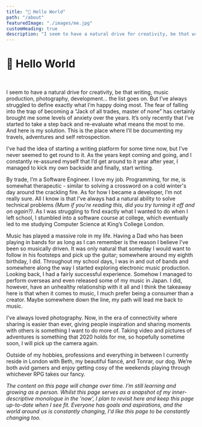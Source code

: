 ```yaml
---
title: "👋 Hello World"
path: "/about"
featuredImage: "./images/me.jpg"
customHeading: true
description: "I seem to have a natural drive for creativity, be that writing, music production, photography, development… the list goes on."
---
```


# 👋 Hello World

<br />

I seem to have a natural drive for creativity, be that writing, music production, photography, development… the list goes on.
But I’ve always struggled to define exactly what I’m happy doing most.
The fear of falling into the trap of becoming a “Jack of all trades, master of none” has certainly brought me some levels of anxiety over the years.
It’s only recently that I’ve started to take a step back and re-evaluate what means the most to me. And here is my solution.
This is the place where I’ll be documenting my travels, adventures and self retrospection.

I’ve had the idea of starting a writing platform for some time now, but I’ve never seemed to get round to it.
As the years kept coming and going, and I constantly re-assured myself that I’d get around to it year after year,
I managed to kick my own backside and finally, start writing.

By trade, I’m a Software Engineer.
I love my job. Programming, for me, is somewhat therapeutic - similar to solving a crossword on a cold winter's day around the crackling fire.
As for how I became a developer, I’m not really sure.
All I know is that I’ve always had a natural ability to solve technical problems _(Mum if you’re reading this, did you try turning it off and on again?)_.
As I was struggling to find exactly what I wanted to do when I left school, I stumbled into a software course at college, which eventually led to me studying Computer Science at King’s College London.

Music has played a massive role in my life.
Having a Dad who has been playing in bands for as long as I can remember is the reason I believe I’ve been so musically driven.
It was only natural that someday I would want to follow in his footsteps and pick up the guitar; somewhere around my eighth birthday, I did.
Throughout my school days, l was in and out of bands and somewhere along the way I started exploring electronic music production.
Looking back, I had a fairly successful experience. Somehow I managed to perform overseas and even released some of my music in Japan. I did, however, have an unhealthy relationship with it all and I think the takeaway here is that when it comes to music, I much prefer being a consumer than a creator. Maybe somewhere down the line, my path will lead me back to music.

I’ve always loved photography.
Now, in the era of connectivity where sharing is easier than ever, giving people inspiration and sharing moments with others is something I want to do more of.
Taking video and pictures of adventures is something that 2020 holds for me, so hopefully sometime soon, I will pick up the camera again.

Outside of my hobbies, professions and everything in between I currently reside in London with Beth, my beautiful fiancé, and Tonrar, our dog.
We’re both avid gamers and enjoy getting cosy of the weekends playing through whichever RPG takes our fancy.

_The content on this page will change over time. I’m still learning and growing as a person. Whilst this page serves as a snapshot of my inner-descriptive monologue in the ’now’, I plan to revisit here and keep this page up-to-date when I see fit. Everyone has goals and aspirations, and the world around us is constantly changing, I'd like this page to be constantly changing too._
